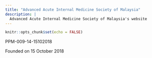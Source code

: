 ```yaml
---
title: "Advanced Acute Internal Medicine Society of Malaysia"
description: |
  Advanced Acute Internal Medicine Society of Malaysia's website
---
```


```r
knitr::opts_chunk$set(echo = FALSE)
```
PPM-009-14-15102018

Founded on 15 October 2018
